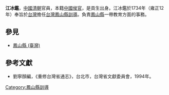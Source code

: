 '''江冰鑑'''，[[中國|中國]][[清朝|清朝]]官員，本籍[[中國|中國]][[侯官|侯官]]，是貢生出身。江冰鑑於1734年（雍正12年）奉旨於[[台灣|台灣]]擔任[[台灣|台灣]][[鳳山縣_(臺灣)|鳳山縣]][[訓導|訓導]]。負責[[鳳山縣_(臺灣)|鳳山縣]]一帶教育方面的事務。

==參見==
*[[鳳山縣_(臺灣)|鳳山縣 (臺灣)]]

==參考文獻==
*劉寧顏編，《重修台灣省通志》，台北市，台灣省文獻委員會，1994年。
{{start box}}
{{s-before|—}}
{{s-title|[[台灣|台灣]][[鳳山縣_(臺灣)|鳳山縣]][[訓導|訓導]]|1734年上任}}
{{s-after|[[曾景洙|曾景洙]]}}
{{end box}}
{{清朝人物小作品}}

[[Category:鳳山縣訓導|Category:鳳山縣訓導]]